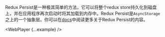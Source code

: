
Redux Persist是一种极其简单的方法，它可以将整个redux store持久化到磁盘上，并在应用程序再次启动时将其加载到内存中。Redux Persist是<code>AsyncStorage</code>之上的一个抽象层。你可以在[docs](https://github.com/rt2zz/redux-persist)中阅读更多关于Redux Persist的内容。

<WebPlayer {...example} />

